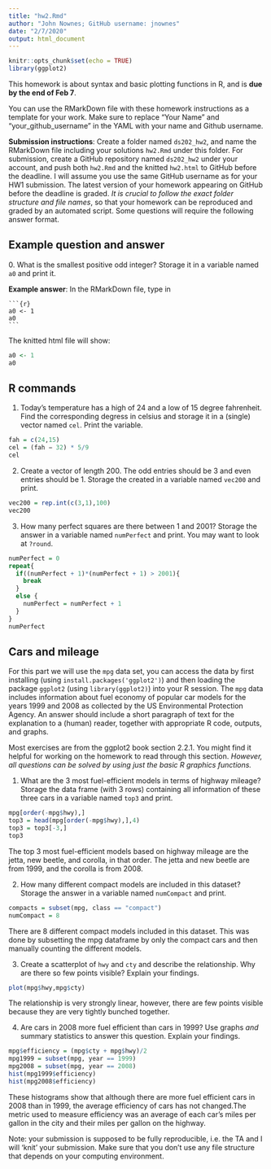 ```yaml
---
title: "hw2.Rmd"
author: "John Nownes; GitHub username: jnownes"
date: "2/7/2020"
output: html_document
---
```


```r
knitr::opts_chunk$set(echo = TRUE)
library(ggplot2)
```

This homework is about syntax and basic plotting functions in R, and is **due by the end of Feb 7**. 

You can use the RMarkDown file with these homework instructions as a template for your work. 
Make sure to replace "Your Name" and "your_github_username" in the YAML with your name and Github username.

**Submission instructions**: Create a folder named `ds202_hw2`, and name the RMarkDown file including your solutions `hw2.Rmd` under this folder. For submission, create a GitHub repository named `ds202_hw2` under your account, and push both `hw2.Rmd` and the knitted `hw2.html` to GitHub before the deadline. I will assume you use the same GitHub username as for your HW1 submission. The latest version of your homework appearing on GitHub before the deadline is graded. *It is crucial to follow the exact folder structure and file names*, so that your homework can be reproduced and graded by an automated script. Some questions will require the following answer format.

## Example question and answer
0\. What is the smallest positive odd integer? Storage it in a variable named `a0` and print it.

**Example answer**:
In the RMarkDown file, type in
<pre><code>```{r}
a0 <- 1
a0
```</code></pre>
The knitted html file will show:
```r
a0 <- 1
a0
```

## R commands
1. Today's temperature has a high of 24 and a low of 15 degree fahrenheit.  Find the corresponding degress in celsius and storage it in a (single) vector named `cel`. Print the variable.
``` r
fah = c(24,15)
cel = (fah − 32) * 5/9
cel
```

2. Create a vector of length 200. The odd entries should be 3 and even entries should be 1. Storage the created in a variable named `vec200` and print.
```r
vec200 = rep.int(c(3,1),100)
vec200
```

3. How many perfect squares are there between 1 and 2001? Storage the answer in a  variable named `numPerfect` and print. You may want to look at `?round`.
```r
numPerfect = 0
repeat{
  if((numPerfect + 1)*(numPerfect + 1) > 2001){
    break
  }
  else {
    numPerfect = numPerfect + 1
  }
}
numPerfect
```

## Cars and mileage
For this part we will use the `mpg` data set, you can access the data by first installing (using `install.packages('ggplot2')`) and then loading the package `ggplot2` (using `library(ggplot2)`) into your R session. The `mpg` data includes information about fuel economy of popular car models
for the years 1999 and 2008 as collected by the US Environmental Protection Agency. An answer should include a short paragraph of text for the explanation to a (human) reader, together with appropriate R code, outputs, and graphs.

Most exercises are from the ggplot2 book section 2.2.1. You might find it helpful for working on the homework to read through this section. *However, all questions can be solved by using just the basic R graphics functions.*

1. What are the 3 most fuel-efficient models in terms of highway mileage? Storage the data frame (with 3 rows) containing all information of these three cars in a variable named `top3` and print.

``` r
mpg[order(-mpg$hwy),]
top3 = head(mpg[order(-mpg$hwy),],4)
top3 = top3[-3,]
top3
```

The top 3 most fuel-efficient models based on highway mileage are the jetta, new beetle, and corolla, in that order. The jetta and new beetle are from 1999, and the corolla is from 2008.

2. How many different compact models are included in this dataset? Storage the answer in  a variable named `numCompact` and print.

```r
compacts = subset(mpg, class == "compact")
numCompact = 8
```

There are 8 different compact models included in this dataset. This was done by subsetting the mpg dataframe by only the compact cars and then manually counting the different models.

3. Create a scatterplot of `hwy` and `cty` and describe the relationship. Why are there so few points visible? Explain your findings.

```r
plot(mpg$hwy,mpg$cty)
```

The relationship is very strongly linear, however, there are few points visible because they are very tightly bunched together.

4. Are cars in 2008 more fuel efficient than cars in 1999? Use graphs *and* summary statistics to answer this question. Explain your findings.

```r
mpg$efficiency = (mpg$cty + mpg$hwy)/2
mpg1999 = subset(mpg, year == 1999)
mpg2008 = subset(mpg, year == 2008)
hist(mpg1999$efficiency)
hist(mpg2008$efficiency)
```

These histograms show that although there are more fuel efficient cars in 2008 than in 1999, the average efficiency of cars has not changed.The metric used to measure efficiency was an average of each car's miles per gallon in the city and their miles per gallon on the highway.

Note: your submission is supposed to be fully reproducible, i.e. the TA and I will 'knit' your submission. Make sure that you don't use any file structure that depends on your computing environment.